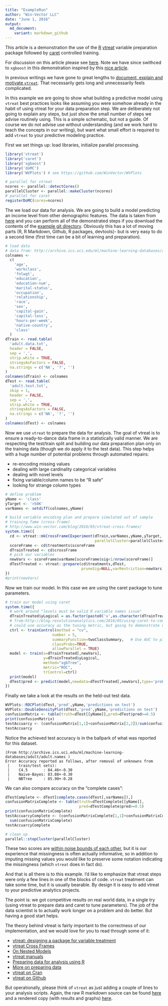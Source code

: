 ```yaml
---
title: "ExampleRun"
author: "Win-Vector LLC"
date: "June 1, 2016"
output:
  md_document:
    variant: markdown_github
---
```


This article is a demonstration the use of the [R](https://cran.r-project.org) [vtreat](https://github.com/WinVector/vtreat) variable preparation package followed by [caret](http://topepo.github.io/caret/index.html) controlled training.  

For discussion on this article please see [here](http://www.win-vector.com/blog/2016/06/a-demonstration-of-vtreat-data-preparation/).  Note we have since swithced to `xgboost` in this demonstration inspired by this [nice article](http://blog.revolutionanalytics.com/2016/05/using-caret-to-compare-models.html).

In previous writings we have gone to great lengths to [document, explain and motivate `vtreat`](http://winvector.github.io/vtreathtml/).  That necessarily gets long and unnecessarily feels complicated.

In this example we are going to show what building a predictive model using `vtreat` best practices
looks like assuming you were somehow already in the habit of using vtreat for your data preparation step.  We are deliberately not going to explain any steps, but just show the small number of steps we advise routinely using.  This is a simple schematic, but not a guide.  Of course we do not advise use without understanding (and we work hard to teach the concepts in our writing), but want what small effort is required to add `vtreat` to your predictive modeling practice.

First we set things up: load libraries, initialize parallel processing.

```r
library('vtreat')
library('caret')
library('xgboost')
library('doMC')
library('WVPlots') # see https://github.com/WinVector/WVPlots

# parallel for vtreat
ncores <- parallel::detectCores()
parallelCluster <- parallel::makeCluster(ncores)
# parallel for caret
registerDoMC(cores=ncores)
```

The we load our data for analysis.  We are going to build a model predicting an income level from other demographic features.  The data is taken from [here](http://archive.ics.uci.edu/ml/machine-learning-databases/adult/) and you can perform all of the demonstrated steps if you download the contents of the [example git directory](https://github.com/WinVector/Examples/tree/master/CensusAdultIncomeExample).  Obviously this has a lot of moving parts (R, R Markdown, Github, R packages, devtools)- but is very easy to do a second time (first time can be a bit of learning and preparation).

```r
# load data
# data from: http://archive.ics.uci.edu/ml/machine-learning-databases/adult/
colnames <-
  c(
    'age',
    'workclass',
    'fnlwgt',
    'education',
    'education-num',
    'marital-status',
    'occupation',
    'relationship',
    'race',
    'sex',
    'capital-gain',
    'capital-loss',
    'hours-per-week',
    'native-country',
    'class'
  )
dTrain <- read.table(
  'adult.data.txt',
  header = FALSE,
  sep = ',',
  strip.white = TRUE,
  stringsAsFactors = FALSE,
  na.strings = c('NA', '?', '')
)
colnames(dTrain) <- colnames
dTest <- read.table(
  'adult.test.txt',
  skip = 1,
  header = FALSE,
  sep = ',',
  strip.white = TRUE,
  stringsAsFactors = FALSE,
  na.strings = c('NA', '?', '')
)
colnames(dTest) <- colnames
```

Now we use `vtreat` to prepare the data for analysis.  The goal of vtreat is to ensure a ready-to-dance data frame in a statistically valid manner.  We are respecting the test/train split and building our data preparation plan only on the training data (though we do apply it to the test data).  This step helps with a huge number of potential problems through automated repairs:

  * re-encoding missing values
  * dealing with large cardinality categorical variables
  * dealing with novel levels
  * fixing variable/column names to be "R safe"
  * looking for strange column types

```r
# define problem
yName <- 'class'
yTarget <- '>50K'
varNames <- setdiff(colnames,yName)

# build variable encoding plan and prepare simulated out of sample
# training fame (cross-frame) 
# http://www.win-vector.com/blog/2016/05/vtreat-cross-frames/
system.time({
  cd <- vtreat::mkCrossFrameCExperiment(dTrain,varNames,yName,yTarget,
                                        parallelCluster=parallelCluster)
  scoreFrame <- cd$treatments$scoreFrame
  dTrainTreated <- cd$crossFrame
  # pick our variables
  newVars <- scoreFrame$varName[scoreFrame$sig<1/nrow(scoreFrame)]
  dTestTreated <- vtreat::prepare(cd$treatments,dTest,
                                  pruneSig=NULL,varRestriction=newVars)
})
#print(newVars)
```

Now we train our model.  In this case we are using the caret package to tune parameters.

```r
# train our model using caret
system.time({
  # work around "levels must be valid R variable names issue"
  dTrainTreated$yLogical = as.factor(paste0('v',as.character(dTrainTreated[[yName]]==yTarget)))
  # from:http://blog.revolutionanalytics.com/2016/05/using-caret-to-compare-models.html
  # could use accuracy as the tuning metric, but going to demonstrate using AUC
  ctrl <- trainControl(method = "cv",
                     number = 5,
                     summaryFunction=twoClassSummary,	# Use AUC to pick the best model
                     classProbs=TRUE,
                     allowParallel = TRUE)
  model <- train(x=dTrainTreated[,newVars],
                 y=dTrainTreated$yLogical,
                 method="xgbTree",
                 metric="ROC",
                 trControl=ctrl)
  print(model)
  dTest$pred <- predict(model,newdata=dTestTreated[,newVars],type='prob')[,'vTRUE']
})
```

Finally we take a look at the results on the held-out test data.

```r
WVPlots::ROCPlot(dTest,'pred',yName,'predictions on test')
WVPlots::DoubleDensityPlot(dTest,'pred',yName,'predictions on test')
confusionMatrix <- table(truth=dTest[[yName]],pred=dTest$pred>=0.5)
print(confusionMatrix)
testAccuarcy <- (confusionMatrix[1,1]+confusionMatrix[2,2])/sum(confusionMatrix)
testAccuarcy
```

Notice the achieved test accuracy is in the ballpark of what was reported for this dataset.

    (From http://archive.ics.uci.edu/ml/machine-learning-databases/adult/adult.names )
    Error Accuracy reported as follows, after removal of unknowns from
     |    train/test sets):
     |    C4.5       : 84.46+-0.30
     |    Naive-Bayes: 83.88+-0.30
     |    NBTree     : 85.90+-0.28

We can also compare accuracy on the "complete cases":

```r
dTestComplete <- dTest[complete.cases(dTest[,varNames]),]
confusionMatrixComplete <- table(truth=dTestComplete[[yName]],
                                 pred=dTestComplete$pred>=0.5)
print(confusionMatrixComplete)
testAccuarcyComplete <- (confusionMatrixComplete[1,1]+confusionMatrixComplete[2,2])/
  sum(confusionMatrixComplete)
testAccuarcyComplete
```

```r
# clean up
parallel::stopCluster(parallelCluster)
```

These two scores are [within noise bounds of each other](http://www.win-vector.com/blog/2015/09/willyourmodelworkpart2/), but it is
our experience that missingness is often actually informative, so in addition to 
imputing missing values you would like to preserve some notation indicating the missingness (which
`vtreat` does in fact do).

And that is all there is to this example.  I'd like to emphasize that vtreat steps were only a few
lines in one of the blocks of code.  `vtreat` treatment can take some time, but it is usually bearable.  By design it is easy to add vtreat to your predictive analytics projects.

The point is: we got competitive results on real world data, in a single try (using vtreat to prepare data and caret to tune parameters).  The job of the data scientist is to actually work longer on a problem and do better.  But having a good start helps.

The theory behind vtreat is fairly important to the correctness of our implementation, and we would love for you to read through some of it:

  * [vtreat: designing a package for variable treatment](http://www.win-vector.com/blog/2014/08/vtreat-designing-a-package-for-variable-treatment/)
  * [vtreat Cross Frames](http://www.win-vector.com/blog/2016/05/vtreat-cross-frames/)
  * [On Nested Models](http://www.win-vector.com/blog/2016/04/on-nested-models/)
  * [vtreat manuals](http://winvector.github.io/vtreathtml/)
  * [Preparing data for analysis using R](http://winvector.github.io/DataPrep/EN-CNTNT-Whitepaper-Data-Prep-Using-R.pdf)
  * [More on preparing data](http://www.win-vector.com/blog/2016/03/more-on-preparing-data/)
  * [vtreat on Cran](https://cran.r-project.org/package=vtreat)
  * [vtreat on Github](https://github.com/WinVector/vtreat)
  
But operationally, please think of `vtreat` as just adding a couple of lines to your analysis scripts.  Again, the raw R markdown source can be found [here](https://github.com/WinVector/Examples/blob/master/CensusAdultIncomeExample/ExampleRun.Rmd) and a rendered copy (with results and graphs) [here](https://github.com/WinVector/Examples/blob/master/CensusAdultIncomeExample/ExampleRun.md).




